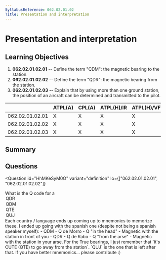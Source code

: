 ```yaml
---
SyllabusReference: 062.02.01.02
Title: Presentation and interpretation
---
```


# Presentation and interpretation

## Learning Objectives

1. **062.02.01.02.01** -- Define the term "QDM": the magnetic bearing to the
   station.
2. **062.02.01.02.02** -- Define the term "QDR": the magnetic bearing from the
   station.
3. **062.02.01.02.03** -- Explain that by using more than one ground station,
   the position of an aircraft can be determined and transmitted to the pilot.

|                 | ATPL(A) | CPL(A) | ATPL(H)/IR | ATPL(H)/VFR | CPL(H) | IR  | CBIR(A) |
| --------------- | ------- | ------ | ---------- | ----------- | ------ | --- | ------- |
| 062.02.01.02.01 | X       | X      | X          | X           | X      | X   | X       |
| 062.02.01.02.02 | X       | X      | X          | X           | X      | X   | X       |
| 062.02.01.02.03 | X       | X      | X          | X           | X      | X   |         |

## Summary

## Questions

<Question
  id="HhMKeSyM0O"
  variant="definition"
  lo={["062.02.01.02.01", "062.02.01.02.02"]}
>
  <Text variant="oneCorrect">
    What is the Q code for a <Subject />
  </Text>
  <Option id="HhMKeSyM0O-1" subject={["Magnetic Bearing from a VDF station"]}>
    QDR
  </Option>
  <Option id="HhMKeSyM0O-2" subject={["Magnetic Bearing to a VDF station"]}>
    QDM
  </Option>
  <Option id="HhMKeSyM0O-3" subject={["True Bearing from a VDF station"]}>
    QTE
  </Option>
  <Option id="HhMKeSyM0O-4" subject={["True Bearing to a VDF"]}>
    QUJ
  </Option>
  <Explanation>
    Each country / language ends up coming up to mnemonics to memorize these. I
    ended up going with the spanish one (despite not being a spanish speaker
    myself): - QDM - Q de Morro - Q "in the head" - Magnetic with the station in
    front of you - QDR - Q de Rabo - Q "from the arse" - Magnetic with the
    station in your arse. For the True bearings, I just remember that `it's CUTE
    (QTE) to go away from the station`. `QUJ` is the one that is left after
    that. If you have better mnemonics... please contribute :)
  </Explanation>
</Question>
